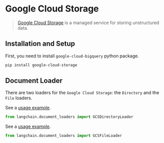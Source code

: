# Google Cloud Storage

>[Google Cloud Storage](https://en.wikipedia.org/wiki/Google_Cloud_Storage) is a managed service for storing unstructured data.

## Installation and Setup

First, you need to install `google-cloud-bigquery` python package.

```bash
pip install google-cloud-storage
```

## Document Loader

There are two loaders for the `Google Cloud Storage`: the `Directory` and the `File` loaders.

See a [usage example](/docs/modules/data_io/document_loaders/integrations/google_cloud_storage_directory.ipynb).

```python
from langchain.document_loaders import GCSDirectoryLoader
```
See a [usage example](/docs/modules/data_io/document_loaders/integrations/google_cloud_storage_file.ipynb).

```python
from langchain.document_loaders import GCSFileLoader
```
